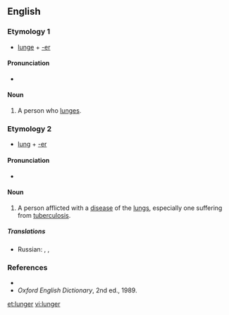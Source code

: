 ==English==

===Etymology 1===
* [[lunge]] + [[-er]]

====Pronunciation====
* {{IPA|/lʌndʒə/}}

====Noun====
{{en-noun}}

# A person who [[lunge]]s.

===Etymology 2===
* [[lung]] + [[-er]]

====Pronunciation====
* {{IPA|/lʌɳə/}}

====Noun====
{{en-noun}}

# {{context|slang|lang=en}} A person afflicted with a [[disease]] of the [[lung]]s, especially one suffering from [[tuberculosis]].

=====Translations=====
{{trans-top|lung disease- or TB-sufferer}}
* Russian: {{t|ru|лёгочный больной|n|tr=лёгочный больной|sc=Cyrl}}, {{t+|ru|туберкулёзник|m|tr=tuberkulyoznik|sc=Cyrl}}, {{t|ru|чахоточный|m|tr=chyakhotochnyi|sc=Cyrl}}
{{trans-mid}}
{{trans-bottom}}

===References===
* {{R:Dictionary.com}}
* ''Oxford English Dictionary'', 2nd ed., 1989.

[[et:lunger]]
[[vi:lunger]]
